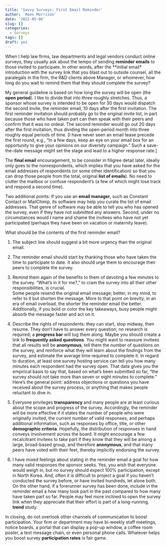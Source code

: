 ```yaml
---
title: 'Savvy Surveys: First Email Reminder'
author: 'Rees Morrison'
date: '2022-05-06'
slug: []
categories:
  - Surveys
tags: []
draft: yes
---
```


When I help law firms, law departments and legal vendors conduct online surveys, they usually ask about the tempo of sending **reminder emails** to those invited to participate.  In other words, after the **initial email* introduction with the survey link that you blast out to outside counsel, all the paralegals in the firm, the R&D clients above Manager, or whomever, how long do you wait to remind them that they should complete the survey?

<!--more-->

My general guideline is based on how long the survey will be open (the **open period**).  I like to divide that into three roughly stretches.  Thus, a sponsor whose survey is intended to be open for 30 days would dispatch the second invite, the reminder email, 10 days after the first invitation.  The first reminder invitation should probably go to the original invite list, in part because those who have taken part can then speak with their peers and confirm that it was no ordeal.  The second reminder would go out 20 days after the first invitation, thus dividing the open-period month into three roughly equal periods of time.  [I have never seen an email tease precede the first round, e.g., “In a few days, keep an eye on your email box for an opportunity to give your opinions on our diversity campaign.”  Such a save-the-date message might set the stage and lead to a higher response rate.]

The **final email** encouragement, to be consider in filigree detail later, ideally only goes to the nonrespondents, which implies that you have asked for the email addresses of respondents (or some other identification) so that you can drop those people from the total, original **list of emails**).  No need to clutter the mailbox or confuse respondent’s (a few of which might lose track and respond a second time).  

Two additional points:  If you use an **email manager**, such as Constant Contact or MailChimp, its software may help you curate the list of email addresses.  That genre of software may be able to tell you who has opened the survey, even if they have not submitted any answers.  Second, under no circumstances would I name and shame the invitees who have not yet participated (perhaps they have been on vacation or maternity leave).

What should be the contents of the first reminder email?

1. The subject line should suggest a bit more urgency than the original email.

2. The reminder email should start by thanking those who have taken the time to participate to date.  It also should urge them to encourage their peers to complete the survey.  

3. Remind them again of the benefits to them of devoting a few minutes to the survey.  “What’s in it for me?,” to cram the survey into all their other responsibilities, is crucial.  
Some people resend the original email message; better, in my mind, to refer to it but shorten the message.  More to that point on brevity, in an era of email overload, the shorter the reminder email the better.  Additionally, if you bold or color the key takeaways, busy people might absorb the message faster and act on it.

4. Describe the rights of respondents: they can start, stop midway, then resume.  They don’t have to answer every question; no research is required; a **progress bar** will tug them along.  Maybe you should create a link to **frequently asked questions**.  You might want to reassure invitees that all results will be **anonymous**, tell them the number of questions on the survey, and reinforce what they will learn about the findings from the survey, and estimate the average time required to complete it.  In regard to duration, at least one survey hosting service can tell you how many minutes each respondent had the survey open.  That data gives you the empirical basis to say that, based on what’s been submitted so far, “the survey should not take more than seven or eight minutes to complete.”   Here’s the general point: address objections or questions you have received about the survey process, or anything that makes people reluctant to dive in.  

5. Everyone privileges **transparency** and many people are at least curious about the scope and progress of the survey.  Accordingly, the reminder will be more effective if it states the number of people who were originally invited, the current number of valid responses, and perhaps additional information, such as responses by office, title, or other **demographic criteria**.  Hopefully, the distribution of responses in hand conveys involvement across the board.  It might encourage a few recalcitrant invitees to take part if they know that they will be among a large, broad-based group, and therefore **anonymous**, and that many peers have voted with their feet, thereby implicitly endorsing the survey.

6. I have mixed feelings about stating in the reminder email a goal for how many valid responses the sponsor seeks.  Yes, you wish that everyone would weigh in, but no survey should expect 100% participation, except in North Korea.  And, often it is difficult to project a goal if you haven’t conducted the survey before, or have invited hundreds, let alone both.  On the other hand, if a forerunner survey has been done, include in the reminder email a how many took part in the past compared to how many have taken part so far.  People may feel more inclined to open the survey link when they appreciate that their effort is part of a long-running, **trend** study.

In closing, do not overlook other channels of communication to boost participation.  Your firm or department may have bi-weekly staff meetings, notice boards, a portal that can display a pop-up window, a coffee room poster, a text message chain, or even personal phone calls.  Whatever helps you boost survey **participation rates** is fair game.

<!-- Book: 1 Deployment -->
<!-- Source: TVPi22 --> 
